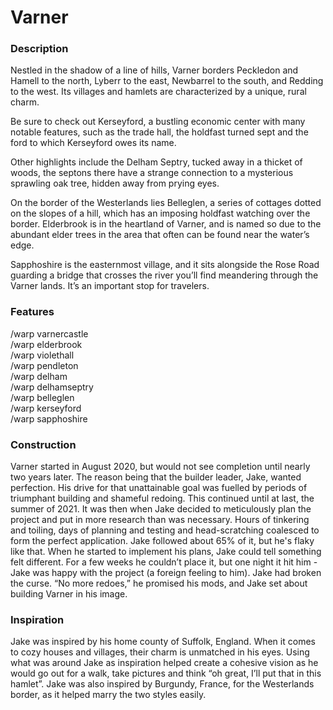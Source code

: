 
# Varner

<ProjectDetails
  floatRight
  region="Reach"
  house="House Varner"
  type="Castle"
  status="Completed"
  warp="/warp varner"
  projectLead="Jakeyy_boi__"
  dateStarted="August 3, 2020"
  dateCompleted="July 25, 2022"
/>

### **Description**

Nestled in the shadow of a line of hills, Varner borders Peckledon and Hamell to the north, Lyberr to the east, Newbarrel to the south, and Redding to the west. Its villages and hamlets are characterized by a unique, rural charm.  


Be sure to check out Kerseyford, a bustling economic center with many notable features, such as the trade hall, the holdfast turned sept and the ford to which Kerseyford owes its name.  


Other highlights include the Delham Septry, tucked away in a thicket of woods, the septons there have a strange connection to a mysterious sprawling oak tree, hidden away from prying eyes.  


On the border of the Westerlands lies Belleglen, a series of cottages dotted on the slopes of a hill, which has an imposing holdfast watching over the border. Elderbrook is in the heartland of Varner, and is named so due to the abundant elder trees in the area that often can be found near the water’s edge.  


Sapphoshire is the easternmost village, and it sits alongside the Rose Road guarding a bridge that crosses the river you’ll find meandering through the Varner lands. It’s an important stop for travelers.

### **Features**

/warp varnercastle  
/warp elderbrook  
/warp violethall  
/warp pendleton  
/warp delham  
/warp delhamseptry  
/warp belleglen  
/warp kerseyford  
/warp sapphoshire

### **Construction**

Varner started in August 2020, but would not see completion until nearly two years later. The reason being that the builder leader, Jake, wanted perfection. His drive for that unattainable goal was fuelled by periods of triumphant building and shameful redoing. This continued until at last, the summer of 2021. It was then when Jake decided to meticulously plan the project and put in more research than was necessary. Hours of tinkering and toiling, days of planning and testing and head-scratching coalesced to form the perfect application. Jake followed about 65% of it, but he's flaky like that. When he started to implement his plans, Jake could tell something felt different. For a few weeks he couldn’t place it, but one night it hit him - Jake was happy with the project (a foreign feeling to him). Jake had broken the curse. “No more redoes,” he promised his mods, and Jake set about building Varner in his image.

### **Inspiration**

Jake was inspired by his home county of Suffolk, England. When it comes to cozy houses and villages, their charm is unmatched in his eyes. Using what was around Jake as inspiration helped create a cohesive vision as he would go out for a walk, take pictures and think “oh great, I’ll put that in this hamlet”. Jake was also inspired by Burgundy, France, for the Westerlands border, as it helped marry the two styles easily.